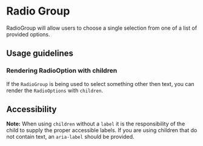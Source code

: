 
<Meta title="Components/Forms and Inputs/RadioGroup" />

# Radio Group

RadioGroup will allow users to choose a single selection from one of a list of
provided options.

## Usage guidelines

### Rendering RadioOption with children

If the `RadioGroup` is being used to select something other then text, you can
render the `RadioOptions` with `children`.

## Accessibility

**Note:** When using `children` without a `label` it is the responsibility of
the child to supply the proper accessible labels. If you are using children that
do not contain text, an `aria-label` should be provided.
